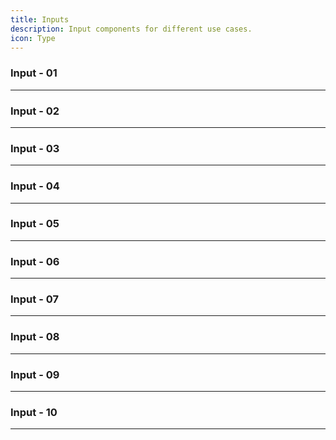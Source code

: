 ```yaml
---
title: Inputs
description: Input components for different use cases.
icon: Type
---
```


### Input - 01


<Preview link="inputs/input-01">
    <Input01 />
</Preview>

---

### Input - 02


<Preview link="inputs/input-02">
    <Input02 />
</Preview>

---

### Input - 03


<Preview link="inputs/input-03">
    <Input03 />
</Preview>

---

### Input - 04


<Preview link="inputs/input-04">
    <Input04 />
</Preview>

---

### Input - 05


<Preview link="inputs/input-05">
    <Input05 />
</Preview>

---

### Input - 06


<Preview link="inputs/input-06">
    <Input06 />
</Preview>

---

### Input - 07


<Preview link="inputs/input-07">
    <Input07 />
</Preview>

---

### Input - 08


<Preview link="inputs/input-08">
    <Input08 />
</Preview>

---

### Input - 09


<Preview link="inputs/input-09">
    <Input09 />
</Preview>

---

### Input - 10


<Preview link="inputs/input-10">
    <Input10 />
</Preview>

---
